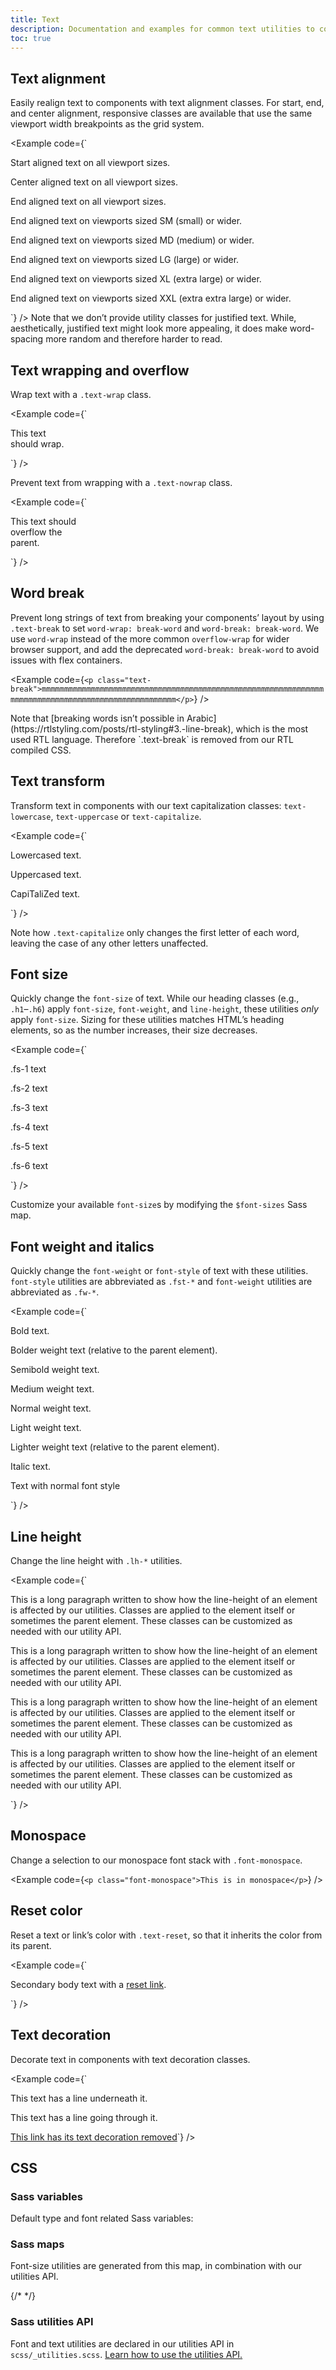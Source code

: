 ```yaml
---
title: Text
description: Documentation and examples for common text utilities to control alignment, wrapping, weight, and more.
toc: true
---
```


## Text alignment

Easily realign text to components with text alignment classes. For start, end, and center alignment, responsive classes are available that use the same viewport width breakpoints as the grid system.

<Example code={`<p class="text-start">Start aligned text on all viewport sizes.</p>
<p class="text-center">Center aligned text on all viewport sizes.</p>
<p class="text-end">End aligned text on all viewport sizes.</p>

<p class="text-sm-end">End aligned text on viewports sized SM (small) or wider.</p>
<p class="text-md-end">End aligned text on viewports sized MD (medium) or wider.</p>
<p class="text-lg-end">End aligned text on viewports sized LG (large) or wider.</p>
<p class="text-xl-end">End aligned text on viewports sized XL (extra large) or wider.</p>
<p class="text-xxl-end">End aligned text on viewports sized XXL (extra extra large) or wider.</p>`} />

<Callout>
Note that we don’t provide utility classes for justified text. While, aesthetically, justified text might look more appealing, it does make word-spacing more random and therefore harder to read.
</Callout>

## Text wrapping and overflow

Wrap text with a `.text-wrap` class.

<Example code={`<div class="badge text-bg-primary text-wrap" style="width: 6rem;">
    This text should wrap.
  </div>`} />

Prevent text from wrapping with a `.text-nowrap` class.

<Example code={`<div class="text-nowrap bg-body-secondary border" style="width: 8rem;">
    This text should overflow the parent.
  </div>`} />

## Word break

Prevent long strings of text from breaking your components’ layout by using `.text-break` to set `word-wrap: break-word` and `word-break: break-word`. We use `word-wrap` instead of the more common `overflow-wrap` for wider browser support, and add the deprecated `word-break: break-word` to avoid issues with flex containers.

<Example code={`<p class="text-break">mmmmmmmmmmmmmmmmmmmmmmmmmmmmmmmmmmmmmmmmmmmmmmmmmmmmmmmmmmmmmmmmmmmmmmmmmmmmmmmmmmmmmmmmmmmmmmmmmmmm</p>`} />

<Callout type="warning">
Note that [breaking words isn’t possible in Arabic](https://rtlstyling.com/posts/rtl-styling#3.-line-break), which is the most used RTL language. Therefore `.text-break` is removed from our RTL compiled CSS.
</Callout>

## Text transform

Transform text in components with our text capitalization classes: `text-lowercase`, `text-uppercase` or `text-capitalize`.

<Example code={`<p class="text-lowercase">Lowercased text.</p>
<p class="text-uppercase">Uppercased text.</p>
<p class="text-capitalize">CapiTaliZed text.</p>`} />

Note how `.text-capitalize` only changes the first letter of each word, leaving the case of any other letters unaffected.

## Font size

Quickly change the `font-size` of text. While our heading classes (e.g., `.h1`–`.h6`) apply `font-size`, `font-weight`, and `line-height`, these utilities _only_ apply `font-size`. Sizing for these utilities matches HTML’s heading elements, so as the number increases, their size decreases.

<Example code={`<p class="fs-1">.fs-1 text</p>
<p class="fs-2">.fs-2 text</p>
<p class="fs-3">.fs-3 text</p>
<p class="fs-4">.fs-4 text</p>
<p class="fs-5">.fs-5 text</p>
<p class="fs-6">.fs-6 text</p>`} />

Customize your available `font-size`s by modifying the `$font-sizes` Sass map.

## Font weight and italics

Quickly change the `font-weight` or `font-style` of text with these utilities. `font-style` utilities are abbreviated as `.fst-*` and `font-weight` utilities are abbreviated as `.fw-*`.

<Example code={`<p class="fw-bold">Bold text.</p>
<p class="fw-bolder">Bolder weight text (relative to the parent element).</p>
<p class="fw-semibold">Semibold weight text.</p>
<p class="fw-medium">Medium weight text.</p>
<p class="fw-normal">Normal weight text.</p>
<p class="fw-light">Light weight text.</p>
<p class="fw-lighter">Lighter weight text (relative to the parent element).</p>
<p class="fst-italic">Italic text.</p>
<p class="fst-normal">Text with normal font style</p>`} />

## Line height

Change the line height with `.lh-*` utilities.

<Example code={`<p class="lh-1">This is a long paragraph written to show how the line-height of an element is affected by our utilities. Classes are applied to the element itself or sometimes the parent element. These classes can be customized as needed with our utility API.</p>
<p class="lh-sm">This is a long paragraph written to show how the line-height of an element is affected by our utilities. Classes are applied to the element itself or sometimes the parent element. These classes can be customized as needed with our utility API.</p>
<p class="lh-base">This is a long paragraph written to show how the line-height of an element is affected by our utilities. Classes are applied to the element itself or sometimes the parent element. These classes can be customized as needed with our utility API.</p>
<p class="lh-lg">This is a long paragraph written to show how the line-height of an element is affected by our utilities. Classes are applied to the element itself or sometimes the parent element. These classes can be customized as needed with our utility API.</p>`} />

## Monospace

Change a selection to our monospace font stack with `.font-monospace`.

<Example code={`<p class="font-monospace">This is in monospace</p>`} />

## Reset color

Reset a text or link’s color with `.text-reset`, so that it inherits the color from its parent.

<Example code={`<p class="text-body-secondary">
    Secondary body text with a <a href="#" class="text-reset">reset link</a>.
  </p>`} />

## Text decoration

Decorate text in components with text decoration classes.

<Example code={`<p class="text-decoration-underline">This text has a line underneath it.</p>
<p class="text-decoration-line-through">This text has a line going through it.</p>
<a href="#" class="text-decoration-none">This link has its text decoration removed</a>`} />

## CSS

### Sass variables

Default type and font related Sass variables:

<ScssDocs name="font-variables" file="scss/_variables.scss" />

### Sass maps

Font-size utilities are generated from this map, in combination with our utilities API.

<ScssDocs name="font-sizes" file="scss/_variables.scss" />

{/* <ScssDocs name="theme-text-map" file="scss/_maps.scss" /> */}

### Sass utilities API

Font and text utilities are declared in our utilities API in `scss/_utilities.scss`. [Learn how to use the utilities API.]([[docsref:/utilities/api#using-the-api]])

<ScssDocs name="utils-text" file="scss/_utilities.scss" />
